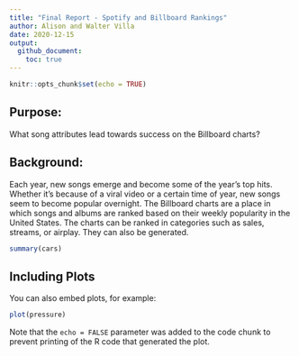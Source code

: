 ```yaml
---
title: "Final Report - Spotify and Billboard Rankings"
author: Alison and Walter Villa
date: 2020-12-15
output:
  github_document:
    toc: true
---
```


```r
knitr::opts_chunk$set(echo = TRUE)
```

## Purpose: 

What song attributes lead towards success on the Billboard charts? 


## Background: 

Each year, new songs emerge and become some of the year’s top hits. Whether it's because of a viral video or a certain time of year, new songs seem to become popular overnight. The Billboard charts are a place in which songs and albums are ranked based on their weekly popularity in the United States. The charts can be ranked in categories such as sales, streams, or airplay. They can also be generated.  



```r
summary(cars)
```

## Including Plots

You can also embed plots, for example:

```r
plot(pressure)
```

Note that the `echo = FALSE` parameter was added to the code chunk to prevent printing of the R code that generated the plot.
